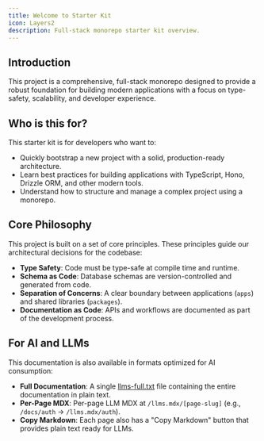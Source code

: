 ```yaml
---
title: Welcome to Starter Kit
icon: Layers2
description: Full-stack monorepo starter kit overview.
---
```


## Introduction

This project is a comprehensive, full-stack monorepo designed to provide a robust foundation
for building modern applications with a focus on type-safety, scalability, and developer experience.

## Who is this for?

This starter kit is for developers who want to:

*   Quickly bootstrap a new project with a solid, production-ready architecture.
*   Learn best practices for building applications with TypeScript, Hono, Drizzle ORM,
and other modern tools.
*   Understand how to structure and manage a complex project using a monorepo.

## Core Philosophy

This project is built on a set of core principles.
These principles guide our architectural decisions for the codebase:

*   **Type Safety**: Code must be type-safe at compile time and runtime.
*   **Schema as Code**: Database schemas are version-controlled and generated from code.
*   **Separation of Concerns**: A clear boundary between applications (`apps`)
and shared libraries (`packages`).
*   **Documentation as Code**: APIs and workflows are documented as part of the development process.

## For AI and LLMs

This documentation is also available in formats optimized for AI consumption:

*   **Full Documentation**: A single [llms-full.txt](/llms-full.txt) file containing the entire 
documentation in plain text.
*   **Per-Page MDX**: Per-page LLM MDX at `/llms.mdx/[page-slug]` (e.g., `/docs/auth` → `/llms.mdx/auth`).
*   **Copy Markdown**: Each page also has a "Copy Markdown" button
that provides plain text ready for LLMs.
